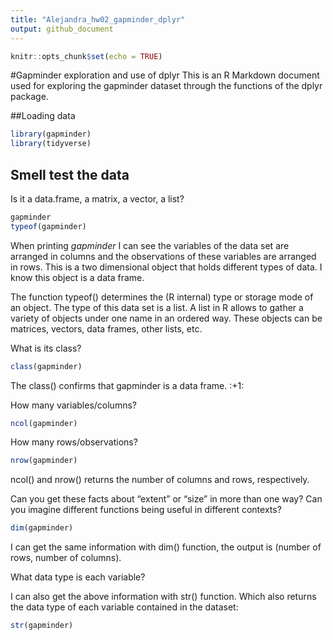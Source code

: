 ```yaml
---
title: "Alejandra_hw02_gapminder_dplyr"
output: github_document
---
```


```r
knitr::opts_chunk$set(echo = TRUE)
```

#Gapminder exploration and use of dplyr
This is an R Markdown document used for exploring the gapminder dataset through the functions of the dplyr package. 

##Loading data

```r
library(gapminder)
library(tidyverse)
```


## Smell test the data
Is it a data.frame, a matrix, a vector, a list?

```r
gapminder
typeof(gapminder)
```
When printing *gapminder* I can see the variables of the data set are arranged in columns and the observations of these variables are arranged in rows. This is a two dimensional object that holds different types of data. 
I know this object is a data frame.

The function typeof() determines the (R internal) type or storage mode of an object. The type of this data set is a list. A list in R allows to gather a variety of objects under one name in an ordered way. These objects can be matrices, vectors, data frames, other lists, etc. 

What is its class?
```r
class(gapminder)
```
The class() confirms that gapminder is a data frame. :+1:

How many variables/columns?
```r
ncol(gapminder)
```
How many rows/observations?
```r
nrow(gapminder)
```
ncol() and nrow() returns the number of columns and rows, respectively.

Can you get these facts about “extent” or “size” in more than one way? Can you imagine different functions being useful in different contexts?

```r
dim(gapminder)
```
I can get the same information with dim() function, the output is (number of rows, number of columns). 

What data type is each variable?

I can also get the above information with str() function.
Which also returns the data type of each variable contained in the dataset:

```r
str(gapminder)
```



